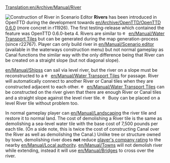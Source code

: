 [[Translation:en/Archive/Manual/River]]

[[File:en/Scenario editor river construction.png|frame|Construction of River in Scenario Editor]]
'''Rivers''' has been introduced in OpenTTD during the development towards [[en/Archive/OpenTTD/OpenTTD 0.6.0]] (more concret in r11926). The first testing-release which contained the feature was OpenTTD 0.6.0-beta 4. Rivers are similar to [[File:en/Build canal.png|15px]] [[en/Manual/Water Transport Tiles]] but can be generated during the map generation-process (since r22767). Player can only build river in [[en/Manual/Scenario editor]] (available in the waterways construction menu) but not normal gameplay as Canal functions the similar way with the only difference being that River can be created on a straight slope (but not diagonal slope).

[[en/Manual/Ships]]s can sail via level river, but the river on a slope must be reconstructed to a [[File:en/Build locks.png|15px]] [[en/Manual/Water Transport Tiles]] for passage. River will automatically connect to another River or Canal tiles when they are constructed adjacent to each other. [[File:en/Build dock.png|15px]] [[en/Manual/Water Transport Tiles]] can be constructed on the river given that there are enough River or Canal tiles and a straight slope against the level river tile. [[File:en/Place buoy.png|15px]] Buoy can be placed on a level River tile without problem too.

In normal gameplay player can [[en/Manual/Landscaping]] the river tile and restore it to normal land. The cost of demolishing a River tile is the same as demolishing a sea-level water tile with the base cost of 7,500 pounds per each tile. (On a side note, this is twice the cost of constructing Canal over the River as well as demolishing the Canal.) Unlike tree or structure owned by town, demolishing river does '''not''' reduce [[en/Manual/Game Mechanics/Main Page#Local_authority_rating|player's company rating]] to the nearby [[en/Manual/Local authority]]. [[en/Manual/Towns]] will not demolish river while extending, instead it will use [[en/Manual/Bridges]] to cross over the river.